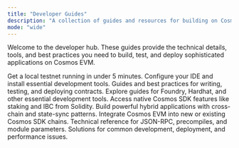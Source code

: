 ```yaml
---
title: "Developer Guides"
description: "A collection of guides and resources for building on Cosmos EVM."
mode: "wide"
---
```


Welcome to the developer hub. These guides provide the technical details, tools, and best practices you need to build, test, and deploy sophisticated applications on Cosmos EVM.

<CardGroup cols={2}>
  <Card title="Local Setup" href="/docs/evm/developers/local-setup" icon="play">
    Get a local testnet running in under 5 minutes.
  </Card>
  <Card title="Development Environment" href="/docs/evm/developers/development-environment" icon="code">
    Configure your IDE and install essential development tools.
  </Card>
  <Card title="Smart Contract Development" href="/docs/evm/developers/smart-contracts" icon="file-code">
    Guides and best practices for writing, testing, and deploying contracts.
  </Card>
  <Card title="Tooling & Resources" href="/docs/evm/developers/tooling-and-resources" icon="hammer">
    Explore guides for Foundry, Hardhat, and other essential development tools.
  </Card>
  <Card title="Precompiled Contracts" href="/docs/evm/developers/precompiles" icon="box">
    Access native Cosmos SDK features like staking and IBC from Solidity.
  </Card>
    <Card title="Advanced Patterns" href="/docs/evm/developers/advanced-patterns" icon="puzzle-piece">
    Build powerful hybrid applications with cross-chain and state-sync patterns.
  </Card>
  <Card title="Chain Integration" href="/docs/evm/developers/chain-integration" icon="link">
    Integrate Cosmos EVM into new or existing Cosmos SDK chains.
  </Card>
  <Card title="API Reference" href="/docs/evm/developers/reference" icon="book-open-text">
    Technical reference for JSON-RPC, precompiles, and module parameters.
  </Card>
  <Card title="Troubleshooting" href="/docs/evm/developers/troubleshoot" icon="lightbulb">
    Solutions for common development, deployment, and performance issues.
  </Card>
</CardGroup>